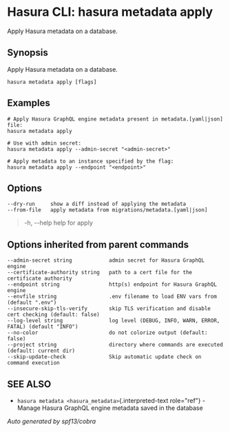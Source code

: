 
Hasura CLI: hasura metadata apply
=================================

Apply Hasura metadata on a database.

Synopsis
--------

Apply Hasura metadata on a database.

    hasura metadata apply [flags]

Examples
--------

    # Apply Hasura GraphQL engine metadata present in metadata.[yaml|json] file:
    hasura metadata apply

    # Use with admin secret:
    hasura metadata apply --admin-secret "<admin-secret>"

    # Apply metadata to an instance specified by the flag:
    hasura metadata apply --endpoint "<endpoint>"

Options
-------

    --dry-run     show a diff instead of applying the metadata
    --from-file   apply metadata from migrations/metadata.[yaml|json]

> -h, \--help help for apply

Options inherited from parent commands
--------------------------------------

    --admin-secret string            admin secret for Hasura GraphQL engine 
    --certificate-authority string   path to a cert file for the certificate authority 
    --endpoint string                http(s) endpoint for Hasura GraphQL engine 
    --envfile string                 .env filename to load ENV vars from (default ".env")
    --insecure-skip-tls-verify       skip TLS verification and disable cert checking (default: false) 
    --log-level string               log level (DEBUG, INFO, WARN, ERROR, FATAL) (default "INFO")
    --no-color                       do not colorize output (default: false)
    --project string                 directory where commands are executed (default: current dir)
    --skip-update-check              Skip automatic update check on command execution

SEE ALSO
--------

-   `hasura metadata <hasura_metadata>`{.interpreted-text role="ref"} -
    Manage Hasura GraphQL engine metadata saved in the database

*Auto generated by spf13/cobra*
